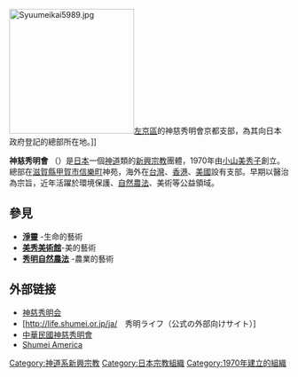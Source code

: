 [[File:Syuumeikai5989.jpg|225px]][[左京區|左京區]]的神慈秀明會京都支部，為其向日本政府登記的總部所在地。]]

'''神慈秀明會''' （{{lang-ja|'''宗教法人   神慈秀明会'''}}）是[[日本|日本]]一個[[神道|神道]]類的[[新興宗教|新興宗教]]團體，1970年由[[小山美秀子|小山美秀子]]創立。總部在[[滋賀縣|滋賀縣]][[甲賀市|甲賀市]][[信樂町|信樂町]]神苑，海外在[[台灣|台灣]]、[[香港|香港]]、[[美國|美國]]設有支部。早期以醫治為宗旨，近年活躍於環境保護、[[自然農法|自然農法]]、美術等公益領域。

==  參見 ==
* [https://www.shumei.tw/blank-1 '''淨靈'''] {{Wayback|url=https://www.shumei.tw/blank-1 |date=20211106130801 }}-生命的藝術
*'''[[美秀美術館|美秀美術館]]'''-美的藝術
* [https://shumeinaturalagriculture.com/zh/stories/ '''秀明自然農法'''] {{Wayback|url=https://shumeinaturalagriculture.com/zh/stories/ |date=20211106140248 }}-農業的藝術

==外部链接==
* [http://www.shumei.or.jp/ 神慈秀明会] {{Wayback|url=http://www.shumei.or.jp/ |date=20210410195105 }}
* [http://life.shumei.or.jp/ja/　秀明ライフ（公式の外部向けサイト）] {{Wayback|url=http://life.shumei.or.jp/ja/ |date=20211028112835 }}
*[https://www.shumei.tw/ 中華民國神慈秀明會] {{Wayback|url=https://www.shumei.tw/ |date=20211104072129 }}
*[https://shumei.us/ Shumei America] {{Wayback|url=https://shumei.us/ |date=20211104072135 }}

[[Category:神道系新興宗教|Category:神道系新興宗教]]
[[Category:日本宗教組織|Category:日本宗教組織]]
[[Category:1970年建立的組織|Category:1970年建立的組織]]